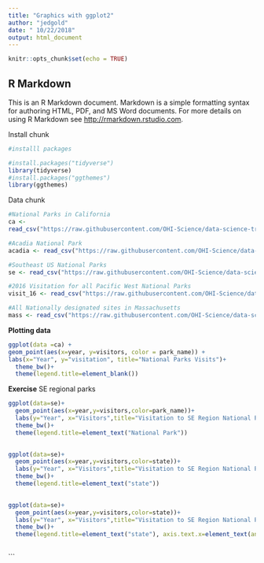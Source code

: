 ```yaml
---
title: "Graphics with ggplot2"
author: "jedgold"
date: " 10/22/2018"
output: html_document
---
```


```r
knitr::opts_chunk$set(echo = TRUE)
```

## R Markdown

This is an R Markdown document. Markdown is a simple formatting syntax for authoring HTML, PDF, and MS Word documents. For more details on using R Markdown see <http://rmarkdown.rstudio.com>.

Install chunk
```r
#installl packages

#install.packages("tidyverse")
library(tidyverse)
#install.packages("ggthemes")
library(ggthemes)
```



Data chunk
```r
#National Parks in California
ca <- 
read_csv("https://raw.githubusercontent.com/OHI-Science/data-science-training/master/data/ca.csv") 

#Acadia National Park
acadia <- read_csv("https://raw.githubusercontent.com/OHI-Science/data-science-training/master/data/acadia.csv")

#Southeast US National Parks
se <- read_csv("https://raw.githubusercontent.com/OHI-Science/data-science-training/master/data/se.csv")

#2016 Visitation for all Pacific West National Parks
visit_16 <- read_csv("https://raw.githubusercontent.com/OHI-Science/data-science-training/master/data/visit_16.csv")

#All Nationally designated sites in Massachusetts
mass <- read_csv("https://raw.githubusercontent.com/OHI-Science/data-science-training/master/data/mass.csv")

```
**Plotting data**
```r
ggplot(data =ca) +
geom_point(aes(x=year, y=visitors, color = park_name)) +
labs(x="Year", y="visitation", title="National Parks Visits")+
  theme_bw()+
  theme(legend.title=element_blank())
```

**Exercise**
SE regional parks

```r
ggplot(data=se)+
  geom_point(aes(x=year,y=visitors,color=park_name))+
  labs(y="Year", x="Visitors",title="Visitation to SE Region National Parks")+
  theme_bw()+
  theme(legend.title=element_text("National Park"))
  
```
```r

ggplot(data=se)+
  geom_point(aes(x=year,y=visitors,color=state))+
  labs(y="Year", x="Visitors",title="Visitation to SE Region National Parks")+
  theme_bw()+
  theme(legend.title=element_text("state"))
  
```


```r
ggplot(data=se)+
  geom_point(aes(x=year,y=visitors,color=state))+
  labs(y="Year", x="Visitors",title="Visitation to SE Region National Parks")+
  theme_bw()+
  theme(legend.title=element_text("state"), axis.text.x=element_text(angle=45,hjust=1))
  
```

```


